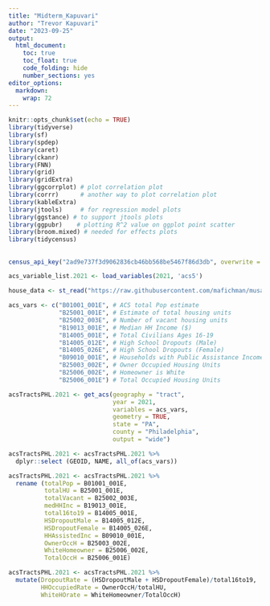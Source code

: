 ---
title: "Midterm_Kapuvari"
author: "Trevor Kapuvari"
date: "2023-09-25"
output: 
  html_document:
    toc: true
    toc_float: true
    code_folding: hide
    number_sections: yes
editor_options: 
  markdown: 
    wrap: 72
---

```{r setup, include=FALSE}
knitr::opts_chunk$set(echo = TRUE)
library(tidyverse)
library(sf)
library(spdep)
library(caret)
library(ckanr)
library(FNN)
library(grid)
library(gridExtra)
library(ggcorrplot) # plot correlation plot
library(corrr)      # another way to plot correlation plot
library(kableExtra)
library(jtools)     # for regression model plots
library(ggstance) # to support jtools plots
library(ggpubr)    # plotting R^2 value on ggplot point scatter
library(broom.mixed) # needed for effects plots
library(tidycensus)
```

## 

```{r load_key, warning = FALSE, eval = FALSE}
census_api_key("2ad9e737f3d9062836cb46bb568be5467f86d3db", overwrite = TRUE)

acs_variable_list.2021 <- load_variables(2021, 'acs5')

house_data <- st_read("https://raw.githubusercontent.com/mafichman/musa_5080_2023/main/Midterm/data/2023/studentData.geojson")
```

```{r acs_vars, include=FALSE}
acs_vars <- c("B01001_001E", # ACS total Pop estimate
              "B25001_001E", # Estimate of total housing units
              "B25002_003E", # Number of vacant housing units
              "B19013_001E", # Median HH Income ($)
              "B14005_001E", # Total Civilians Ages 16-19
              "B14005_012E", # High School Dropouts (Male)
              "B14005_026E", # High School Dropouts (Female)
              "B09010_001E", # Households with Public Assistance Income
              "B25003_002E", # Owner Occupied Housing Units
              "B25006_002E", # Homeowner is White
              "B25006_001E") # Total Occupied Housing Units 
```

```{r get_acs_2021, message=FALSE, warning=FALSE, cache=TRUE, include=FALSE}
acsTractsPHL.2021 <- get_acs(geography = "tract",
                             year = 2021, 
                             variables = acs_vars, 
                             geometry = TRUE, 
                             state = "PA", 
                             county = "Philadelphia", 
                             output = "wide") 
```

```{r do_some_dplyr, cache=FALSE, include=FALSE}
acsTractsPHL.2021 <- acsTractsPHL.2021 %>%
  dplyr::select (GEOID, NAME, all_of(acs_vars))

acsTractsPHL.2021 <- acsTractsPHL.2021 %>%
  rename (totalPop = B01001_001E,
          totalHU = B25001_001E,
          totalVacant = B25002_003E,
          medHHInc = B19013_001E,
          total16to19 = B14005_001E,
          HSDropoutMale = B14005_012E,
          HSDropoutFemale = B14005_026E,
          HHAssistedInc = B09010_001E,
          OwnerOccH = B25003_002E,
          WhiteHomeowner = B25006_002E,
          TotalOccH = B25006_001E)

acsTractsPHL.2021 <- acsTractsPHL.2021 %>%
  mutate(DropoutRate = (HSDropoutMale + HSDropoutFemale)/total16to19,
         HHOccupiedRate = OwnerOccH/totalHU,
         WhiteHOrate = WhiteHomeowner/TotalOccH)
```

